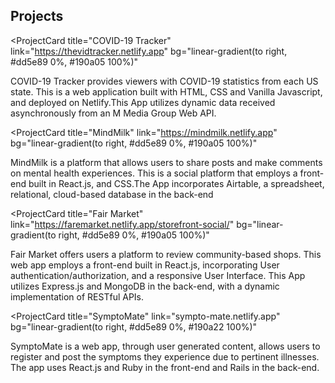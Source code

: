 ## Projects

<ProjectCard
  title="COVID-19 Tracker"
  link="https://thevidtracker.netlify.app"
  bg="linear-gradient(to right, #dd5e89 0%, #190a05 100%)"
>
  COVID-19 Tracker provides viewers with COVID-19 statistics from each US state. This is a web application built with HTML, CSS and Vanilla Javascript, and deployed on Netlify.This App utilizes dynamic data received asynchronously from an M Media Group Web API.
</ProjectCard>

<ProjectCard
  title="MindMilk"
  link="https://mindmilk.netlify.app"
  bg="linear-gradient(to right, #dd5e89 0%, #190a05 100%)"
>
  MindMilk is a platform that allows users to share posts and make comments on mental health experiences. This is a social platform that employs a front-end built in React.js, and CSS.The App incorporates Airtable, a spreadsheet, relational, cloud-based database in the back-end 
</ProjectCard>

<ProjectCard
  title="Fair Market"
  link="https://faremarket.netlify.app/storefront-social/"
  bg="linear-gradient(to right, #dd5e89 0%, #190a05 100%)"
>
  Fair Market offers users a platform to review community-based shops. This web app employs a front-end built in React.js, incorporating User authentication/authorization, and a responsive User Interface. This App utilizes Express.js and MongoDB in the back-end, with a dynamic implementation of RESTful APIs.
</ProjectCard>

<ProjectCard
  title="SymptoMate"
  link="sympto-mate.netlify.app"
  bg="linear-gradient(to right, #dd5e89 0%, #190a22 100%)"
>
  SymptoMate is a web app, through user generated content, allows users to register and post the symptoms they experience due to pertinent illnesses. The app uses React.js and Ruby in the front-end and Rails in the back-end. 
</ProjectCard>
